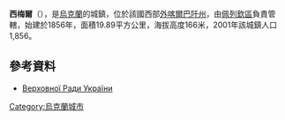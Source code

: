 {{coord|48|43|56|N|22|31|1|E|scale:100000|display=title}}

'''西梅爾'''（{{lang-uk|Сімер}}），是[[烏克蘭|烏克蘭]]的城鎮，位於該國西部[[外喀爾巴阡州|外喀爾巴阡州]]，由[[佩列欽區|佩列欽區]]負責管轄，始建於1856年，面積19.89平方公里，海拔高度166米，2001年該城鎮人口1,856。

==參考資料==
*[http://w1.c1.rada.gov.ua/pls/z7502/A005?rf7571=11477 Верховної Ради України]{{Dead link|date=2018年6月 |bot=InternetArchiveBot |fix-attempted=no }}

{{Ukraine-geo-stub}}
[[Category:烏克蘭城市|Category:烏克蘭城市]]